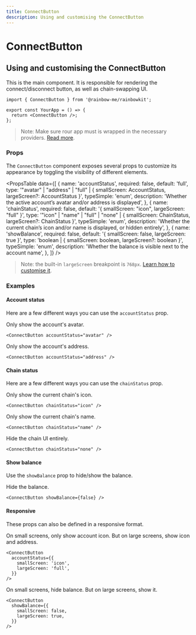 ```yaml
---
title: ConnectButton
description: Using and customising the ConnectButton
---
```


# ConnectButton

## Using and customising the ConnectButton

This is the main component. It is responsible for rendering the connect/disconnect button, as well as chain-swapping UI.

```tsx
import { ConnectButton } from '@rainbow-me/rainbowkit';

export const YourApp = () => {
  return <ConnectButton />;
};
```

> Note: Make sure rour app must is wrapped in the necessary providers. [Read more](/docs/installation#wrap-providers).

### Props

The `ConnectButton` component exposes several props to customize its appearance by toggling the visibility of different elements.

<PropsTable
  data={[
    {
      name: 'accountStatus',
      required: false,
      default: 'full',
      type: '"avatar" | "address" | "full" | { smallScreen: AccountStatus, largeScreen?: AccountStatus }',
      typeSimple: 'enum',
      description:
        'Whether the active account’s avatar and/or address is displayed',
    },
    {
      name: 'chainStatus',
      required: false,
      default: '{ smallScreen: "icon", largeScreen: "full" }',
      type: '"icon" | "name" | "full" | "none" | { smallScreen: ChainStatus, largeScreen?: ChainStatus }',
      typeSimple: 'enum',
      description:
        'Whether the current chain’s icon and/or name is displayed, or hidden entirely',
    },
    {
      name: 'showBalance',
      required: false,
      default: '{ smallScreen: false, largeScreen: true }',
      type: 'boolean | { smallScreen: boolean, largeScreen?: boolean }',
      typeSimple: 'enum',
      description: 'Whether the balance is visible next to the account name',
    },
  ]}
/>

> Note: the built-in `largeScreen` breakpoint is `768px`. [Learn how to customise it]().

### Examples

#### Account status

Here are a few different ways you can use the `accountStatus` prop.

Only show the account's avatar.

```tsx
<ConnectButton accountStatus="avatar" />
```

Only show the account's address.

```tsx
<ConnectButton accountStatus="address" />
```

#### Chain status

Here are a few different ways you can use the `chainStatus` prop.

Only show the current chain's icon.

```tsx
<ConnectButton chainStatus="icon" />
```

Only show the current chain's name.

```tsx
<ConnectButton chainStatus="name" />
```

Hide the chain UI entirely.

```tsx
<ConnectButton chainStatus="none" />
```

#### Show balance

Use the `showBalance` prop to hide/show the balance.

Hide the balance.

```tsx
<ConnectButton showBalance={false} />
```

#### Responsive

These props can also be defined in a responsive format.

On small screens, only show account icon. But on large screens, show icon and address.

```tsx
<ConnectButton
  accountStatus={{
    smallScreen: 'icon',
    largeScreen: 'full',
  }}
/>
```

On small screens, hide balance. But on large screens, show it.

```tsx
<ConnectButton
  showBalance={{
    smallScreen: false,
    largeScreen: true,
  }}
/>
```
